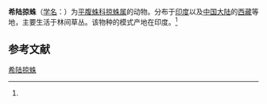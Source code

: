 {{Speciesbox
| name = 希陆掠蛛
| status = 
| status_system = 
| image = 
| genus = Drassodes
| species = sirmourensis
| authority = (Tikader et Gajbe, 1977)<ref name='id14321'>{{cite web| url =http://www.bioinfo.cn/db05/BjdwSpecies.php?action=view&id=14321| title =希陆掠蛛| work =《中国动物物种编目数据库》| publisher =中国科学院微生物研究所| author =中国科学院动物研究所| accessdate =2009-04-28| deadurl =yes| archiveurl =https://web.archive.org/web/20160305044047/http://www.bioinfo.cn/db05/BjdwSpecies.php?action=view&id=14321| archivedate =2016-03-05}}</ref>
}}

'''希陆掠蛛'''（[[学名|学名]]：{{lang|la|''Drassodes sirmourensis''}}）为[[平腹蛛科|平腹蛛科]][[掠蛛属|掠蛛属]]的动物。分布于[[印度|印度]]以及[[中国大陆|中国大陆]]的[[西藏|西藏]]等地，主要生活于林间草丛。该物种的模式产地在印度。<ref name='id14321'/>

== 参考文献 ==
{{reflist}}

{{Wikispecies|Drassodes sirmourensis}}
{{Taxonbar|from=Q3029124}}

[[Category:掠蛛属|希陆掠蛛]]


{{蜘蛛小作品}}